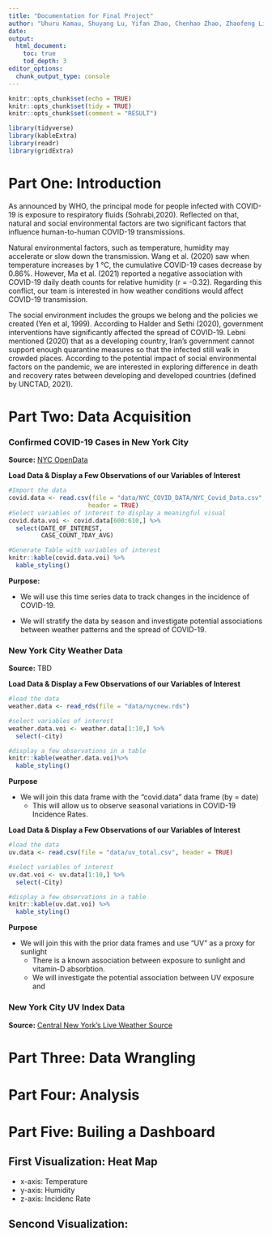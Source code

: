```yaml
---
title: "Documentation for Final Project"
author: "Uhuru Kamau, Shuyang Lu, Yifan Zhao, Chenhao Zhao, Zhaofeng Liu"
date: 
output:
  html_document:
    toc: true
    tod_depth: 3
editor_options: 
  chunk_output_type: console
---
```


```r
knitr::opts_chunk$set(echo = TRUE)
knitr::opts_chunk$set(tidy = TRUE)
knitr::opts_chunk$set(comment = "RESULT")
```

```r
library(tidyverse)
library(kableExtra)
library(readr)
library(gridExtra)
```

# Part One: Introduction

As announced by WHO, the principal mode for people infected with COVID-19 is exposure to respiratory fluids (Sohrabi,2020). Reflected on that, natural and social environmental factors are two significant factors that influence human-to-human COVID-19 transmissions. 

Natural environmental factors, such as temperature, humidity may accelerate or slow down the transmission. Wang et al. (2020) saw when temperature increases by 1 °C, the cumulative COVID-19 cases decrease by 0.86%. However, Ma et al. (2021) reported a negative association with COVID-19 daily death counts for relative humidity (r = -0.32). Regarding this conflict, our team is interested in how weather conditions would affect COVID-19 transmission. 

The social environment includes the groups we belong and the policies we created (Yen et al, 1999). According to Halder and Sethi (2020), government interventions have significantly affected the spread of COVID-19. Lebni mentioned (2020) that as a developing country, Iran’s government cannot support enough quarantine measures so that the infected still walk in crowded places. According to the potential impact of social environmental factors on the pandemic, we are interested in exploring difference in death and recovery rates between developing and developed countries (defined by UNCTAD, 2021).

# Part Two: Data Acquisition

### Confirmed COVID-19 Cases in New York City

**Source:** 
[NYC OpenData](https://data.cityofnewyork.us/Health/COVID-19-Daily-Counts-of-Cases-Hospitalizations-an/rc75-m7u3)

**Load Data & Display a Few Observations of our Variables of Interest**
```r
#Import the data
covid.data <- read.csv(file = "data/NYC_COVID_DATA/NYC_Covid_Data.csv",
                      header = TRUE)
#Select variables of interest to display a meaningful visual
covid.data.voi <- covid.data[600:610,] %>%
  select(DATE_OF_INTEREST,
         CASE_COUNT_7DAY_AVG)

#Generate Table with variables of interest
knitr::kable(covid.data.voi) %>%
  kable_styling()
```

**Purpose:**

+ We will use this time series data to track changes in the incidence of COVID-19.

+ We will stratify the data by season and investigate potential associations between weather patterns and the spread of COVID-19.

### New York City Weather Data

**Source:**
TBD

**Load Data & Display a Few Observations of our Variables of Interest**
```r
#load the data
weather.data <- read_rds(file = "data/nycnew.rds")

#select variables of interest
weather.data.voi <- weather.data[1:10,] %>%
  select(-city)

#display a few observations in a table
knitr::kable(weather.data.voi)%>%
  kable_styling()
```

**Purpose**

+ We will join this data frame with the "covid.data" data frame (by = date)
  + This will allow us to observe seasonal variations in COVID-19 Incidence Rates.

**Load Data & Display a Few Observations of our Variables of Interest**
```r
#load the data
uv.data <- read.csv(file = "data/uv_total.csv", header = TRUE)

#select variables of interest
uv.dat.voi <- uv.data[1:10,] %>%
  select(-City)

#display a few observations in a table
knitr::kable(uv.dat.voi) %>%
  kable_styling()
```

**Purpose**

+ We will join this with the prior data frames and use "UV" as a proxy for sunlight
  + There is a known association between exposure to sunlight and vitamin-D absorbtion.
  + We will investigate the potential association between UV exposure and 
  
### New York City UV Index Data

**Source:**
[Central New York's Live Weather Source](http://www.cnyweather.com/wxuvdetail.php?r=wxuvdetail.php)


# Part Three: Data Wrangling

# Part Four: Analysis

# Part Five: Builing a Dashboard

## First Visualization: Heat Map

+ x-axis: Temperature
+ y-axis: Humidity
+ z-axis: Incidenc Rate

## Sencond Visualization: 
